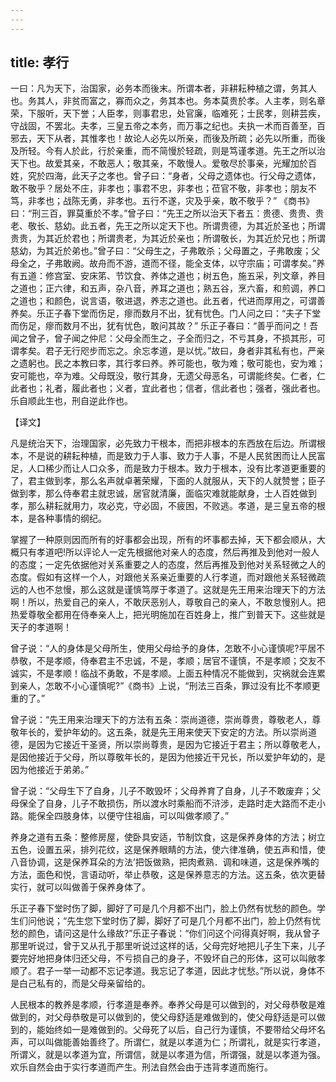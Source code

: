 ```yaml
---
---
---
```

title: 孝行
---



一曰：凡为天下，治国家，必务本而後末。所谓本者，非耕耘种植之谓，务其人也。务其人，非贫而富之，寡而众之，务其本也。务本莫贵於孝。人主孝，则名章荣，下服听，天下誉；人臣孝，则事君忠，处官廉，临难死；士民孝，则耕芸疾，守战固，不罢北。夫孝，三皇五帝之本务，而万事之纪也。夫执一术而百善至，百邪去，天下从者，其惟孝也！故论人必先以所亲，而後及所疏；必先以所重，而後及所轻。今有人於此，行於亲重，而不简慢於轻疏，则是笃谨孝道。先王之所以治天下也。故爱其亲，不敢恶人；敬其亲，不敢慢人。爱敬尽於事亲，光耀加於百姓，究於四海，此天子之孝也。曾子曰：“身者，父母之遗体也。行父母之遗体，敢不敬乎？居处不庄，非孝也；事君不忠，非孝也；莅官不敬，非孝也；朋友不笃，非孝也；战陈无勇，非孝也。五行不遂，灾及乎亲，敢不敬乎？” 《商书》曰：“刑三百，罪莫重於不孝。”曾子曰：“先王之所以治天下者五：贵德、贵贵、贵老、敬长、慈幼。此五者，先王之所以定天下也。所谓贵德，为其近於圣也；所谓贵贵，为其近於君也；所谓贵老，为其近於亲也；所谓敬长，为其近於兄也；所谓慈幼，为其近於弟也。”曾子曰：“父母生之，子弗敢杀；父母置之，子弗敢废；父母全之，子弗敢阙。故舟而不游，道而不径，能全支体，以守宗庙；可谓孝矣。”养有五道：修宫室、安床笫、节饮食、养体之道也；树五色，施五采，列文章，养目之道也；正六律，和五声，杂八音，养耳之道也；熟五谷，烹六畜，和煎调，养口之道也；和颜色，说言语，敬进退，养志之道也。此五者，代进而厚用之，可谓善养矣。乐正子春下堂而伤足，瘳而数月不出，犹有忧色。门人问之曰：“夫子下堂而伤足，瘳而数月不出，犹有忧色，敢问其故？” 乐正子春曰：“善乎而问之！吾闻之曾子，曾子闻之仲尼：父母全而生之，子全而归之，不亏其身，不损其形，可谓孝矣。君子无行咫步而忘之。余忘孝道，是以忧。”故曰，身者非其私有也，严亲之遗躬也。民之本教曰孝，其行孝曰养。养可能也，敬为难；敬可能也，安为难；安可能也，卒为难。父母既没，敬行其身，无遗父母恶名，可谓能终矣。仁者，仁此者也；礼者，履此者也；义者，宜此者也；信者，信此者也；强者，强此者也。乐自顺此生也，刑自逆此作也。

【译文】

凡是统治天下，治理国家，必先致力干根本，而把非根本的东西放在后边。所谓根本，不是说的耕耘种植，而是致力于人事、致力于人事，不是人民贫困而让人民富足，人口稀少而让人口众多，而是致力于根本。致力于根本，没有比孝道更重要的了，君主做到孝，那么名声就卓著荣耀，下面的人就服从，天下的人就赞誉；臣子做到孝，那么侍奉君主就忠诚，居官就清廉，面临灾难就能献身，士人百姓做到孝，那么耕耘就用力，攻必克，守必固，不疲困，不败逃。孝道，是三皇五帝的根本，是各种事情的纲纪。

掌握了一种原则因而所有的好事都会出现，所有的坏事都去掉，天下都会顺从，大概只有孝道吧!所以评论人一定先根据他对亲人的态度，然后再推及到他对一般人的态度；一定先依据他对关系重要之人的态度，然后再推及到他对关系轻微之人的态度。假如有这样一个人，对跟他关系亲近重要的人行孝道，而对跟他关系轻微疏远的人也不怠慢，那么这就是谨慎笃厚于孝道了。这就是先王用来治理天下的方法啊！所以，热爱自己的亲人，不敢厌恶别人，尊敬自己的亲人，不敢怠慢别人。把热爱尊敬全都用在侍奉亲人上，把光明施加在百姓身上，推广到普天下。这些就是天子的孝道啊！

曾子说：“人的身体是父母所生，使用父母给予的身体，怎敢不小心谨慎呢?平居不恭敬，不是孝顺，侍奉君主不忠诚，不是，孝顺；居官不谨慎，不是孝顺；交友不诚实，不是孝顺！临战不勇敢，不是孝顺。上面五种情况不能做到，灾祸就会连累到亲人，怎敢不小心谨慎呢?”《商书》上说，“刑法三百条，罪过没有比不孝顺更重的了。”

曾子说：“先王用来治理天下的方法有五条：崇尚道德，崇尚尊贵，尊敬老人，尊敬年长的，爱护年幼的。这五条，就是先王用来使天下安定的方法。所以崇尚道德，是因为它接近干圣贤，所以崇尚尊贵，是因为它接近于君主；所以尊敬老人，是因他接近于父母，所以尊敬年长的，是因为他接近干兄长，所以爱护年幼的，是因为他接近于弟弟。”

曾子说：“父母生下了自身，儿子不敢毁坏；父母养育了自身，儿子不敢废弃；父母保全了自身，儿子不敢损伤，所以渡水时乘船而不浒涉，走路时走大路而不走小路。能保全四肢身体，以便守住祖庙，可以叫做孝顺了。”

养身之道有五条：整修房屋，使卧具安适，节制饮食，这是保养身体的方法；树立五色，设置五采，排列花纹，这是保养眼睛的方法，使六律准确，使五声和惜，使八音协调，这是保养耳朵的方法’把饭做熟，把肉煮熟．调和味道，这是保养嘴的方法，面色和悦，言语动听，举止恭敬，这是保养意志的方法。这五条，依次更替实行，就可以叫做善于保养身体了。

乐正子春下堂时伤了脚，脚好了可是几个月都不出门，脸上仍然有忧愁的颜色。学生们问他说；“先生您下堂时伤了脚，脚好了可是几个月都不出门，脸上仍然有忧愁的颜色，请问这是什么缘故?”乐正子春说：“你们问这个问得真好啊，我从曾子那里听说过，曾于又从孔于那里听说过这样的话，父母完好地把儿子生下来，儿子要完好地把身体归还父母，不亏损自己的身子，不毁坏自己的形体，这可以叫敞孝顺了。君子一举一动都不忘记孝道。我忘记了孝道，因此才忧愁。”所以说，身体不是白己私有的，而是父母亲留给的。

人民根本的教养是孝顺，行孝道是奉养。奉养父母是可以做到的，对父母恭敬是难做到的，对父母恭敬是可以做到的，使父母舒适是难做到的，使父母舒适是可以做到的，能始终如一是难做到的。父母死了以后，自己行为谨慎，不要带给父母坏名声，可以叫做能善始善终了。所谓仁，就是以孝道为仁；所谓礼，就是实行孝道，所谓义，就是以孝道为宜，所谓信，就是以孝道为信，所谓强，就是以孝道为强。欢乐自然会由于实行孝道而产生。刑法自然会由于违背孝道而施行。